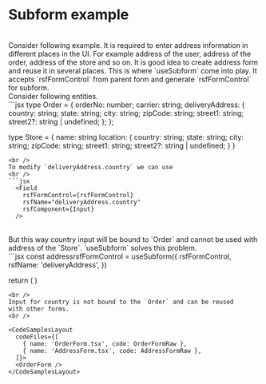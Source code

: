 
# Subform example
<br />
Consider following example. It is required to enter address
information in different places in the UI. For example address
of the user, address of the order, address of the store and so on.
It is good idea to create address form and reuse it in several places.
This is where `useSubform` come into play. It accepts `rsfFormControl` from
parent form and generate `rsfFormControl` for subform.
<br />
Consider following entities.
<br />
```jsx
type Order = {
  orderNo: number;
  carrier: string;
  deliveryAddress: {
    country: string;
    state: string;
    city: string;
    zipCode: string;
    street1: string;
    street2?: string | undefined;
  };
};

type Store = {
  name: string
  location: {
    country: string;
    state: string;
    city: string;
    zipCode: string;
    street1: string;
    street2?: string | undefined;
  }
}
```
<br />
To modify `deliveryAddress.country` we can use
<br />
```jsx
  <Field
    rsfFormControl={rsfFormControl}
    rsfName="deliveryAddress.country"
    rsfComponent={Input}
  />
```
<br />
But this way country input will be bound to `Order` and cannot be used
with address of the `Store`. `useSubform` solves this problem.
<br />
```jsx
  const addressrsfFormControl = useSubform({
    rsfFormControl,
    rsfName: 'deliveryAddress',
  })

  return (
    <Field
      rsfFormControl={addressrsfFormControl}
      rsfName="country"
      rsfComponent={Input}
    />
  )
```
<br />
Input for country is not bound to the `Order` and can be reused
with other forms.
<br />

<CodeSamplesLayout
  codeFiles={[
    { name: 'OrderForm.tsx', code: OrderFormRaw },
    { name: 'AddressForm.tsx', code: AddressFormRaw },
  ]}>
  <OrderForm />
</CodeSamplesLayout>